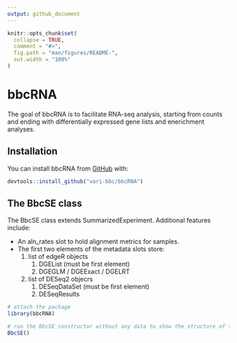 ```yaml
---
output: github_document
---
```


<!-- README.md is generated from README.Rmd. Please edit that file -->

```r
knitr::opts_chunk$set(
  collapse = TRUE,
  comment = "#>",
  fig.path = "man/figures/README-",
  out.width = "100%"
)
```
# bbcRNA

The goal of bbcRNA is to facilitate RNA-seq analysis, starting from counts and 
ending with differentially expressed gene lists and enerichment analyses.

## Installation

You can install bbcRNA from [GitHub](https://github.com/vari-bbc) with:

``` r
devtools::install_github("vari-bbc/bbcRNA")

```

## The BbcSE class

The BbcSE class extends SummarizedExperiment. Additional features include:

* An aln_rates slot to hold alignment metrics for samples.
* The first two elements of the metadata slots store: 
    1. list of edgeR objects
        1. DGEList (must be first element)
        2. DGEGLM / DGEExact / DGELRT
    2. list of DESeq2 objecrs
        1. DESeqDataSet (must be first element)
        2. DESeqResults
    
```r
# attach the package
library(bbcRNA)

# run the BbcSE constructor without any data to show the structure of the object
BbcSE()
```
    
